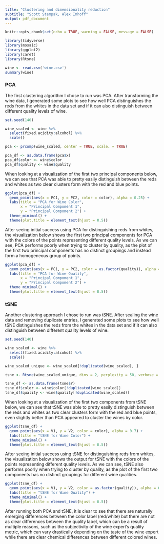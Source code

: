 ```yaml
---
title: "Clustering and dimensionality reduction"
subtitle: "Scott Stempak, Alex Imhoff"
output: pdf_document
---
```


```r
knitr::opts_chunk$set(echo = TRUE, warning = FALSE, message = FALSE)
```

```r
library(tidyverse)
library(mosaic)
library(ggplot2)
library(caret)
library(Rtsne)

wine <- read.csv('wine.csv')
summary(wine)
```

### PCA

The first clustering algorithm I chose to run was PCA. After transforming the wine data, I generated some plots to see how well PCA distinguishes the reds from the whites in the data set and if it can also distinguish between different quality levels of wine.

```r
set.seed(140)

wine_scaled <- wine %>%
  select(fixed.acidity:alcohol) %>%
  scale()

pca <- prcomp(wine_scaled, center = TRUE, scale. = TRUE)

pca_df <- as.data.frame(pca$x)
pca_df$color <- wine$color
pca_df$quality <- wine$quality
```

When looking at a visualization of the first two principal components below, we can see that PCA was able to pretty easily distinguish between the reds and whites as two clear clusters form with the red and blue points.

```r
ggplot(pca_df) +
  geom_point(aes(x = PC1, y = PC2, color = color), alpha = 0.25) +
  labs(title = "PCA for Wine Color",
       x = "Principal Component 1",
       y = "Principal Component 2") +
  theme_minimal() +
  theme(plot.title = element_text(hjust = 0.5))
```

After seeing initial success using PCA for distinguishing reds from whites, the visualization below shows the first two principal components for PCA with the colors of the points representing different quality levels. As we can see, PCA performs poorly when trying to cluster by quality, as the plot of the first two principal components has no distinct groupings and instead form a homogeneous group of points.

```r
ggplot(pca_df) +
  geom_point(aes(x = PC1, y = PC2, color = as.factor(quality)), alpha = 0.7) +
  labs(title = "PCA for Wine Quality",
       x = "Principal Component 1",
       y = "Principal Component 2") +
  theme_minimal() +
  theme(plot.title = element_text(hjust = 0.5))
```

### tSNE

Another clustering approach I chose to run was tSNE. After scaling the wine data and removing duplicate entries, I generated some plots to see how well tSNE distinguishes the reds from the whites in the data set and if it can also distinguish between different quality levels of wine.

```r
set.seed(140)

wine_scaled <- wine %>%
  select(fixed.acidity:alcohol) %>%
  scale()

wine_scaled_unique <- wine_scaled[!duplicated(wine_scaled), ]

tsne <- Rtsne(wine_scaled_unique, dims = 2, perplexity = 50, verbose = TRUE)

tsne_df <- as.data.frame(tsne$Y)
tsne_df$color <- wine$color[!duplicated(wine_scaled)]
tsne_df$quality <- wine$quality[!duplicated(wine_scaled)]
```

When looking at a visualization of the first two components from tSNE below, we can see that tSNE was able to pretty easily distinguish between the reds and whites as two clear clusters form with the red and blue points, even slightly better than PCA appeared to cluster the wines by color.

```r
ggplot(tsne_df) +
  geom_point(aes(x = V1, y = V2, color = color), alpha = 0.7) +
  labs(title = "tSNE for Wine Color") +
  theme_minimal() +
  theme(plot.title = element_text(hjust = 0.5))
```

After seeing initial success using tSNE for distinguishing reds from whites, the visualization below shows the output for tSNE with the colors of the points representing different quality levels. As we can see, tSNE also performs poorly when trying to cluster by quality, as the plot of the first two components has no distinct groupings for different wine qualities.

```r
ggplot(tsne_df) +
  geom_point(aes(x = V1, y = V2, color = as.factor(quality)), alpha = 0.9) +
  labs(title = "tSNE for Wine Quality") +
  theme_minimal() +
  theme(plot.title = element_text(hjust = 0.5))
```

After running both PCA and tSNE, it is clear to see that there are naturally emerging differences between the color label (red/white) but there are not as clear differences between the quality label, which can be a result of multiple reasons, such as the subjectivity of the wine expert's quality metric, which can vary drastically depending on the taste of the wine expert while there are clear chemical differences between different colored wines.